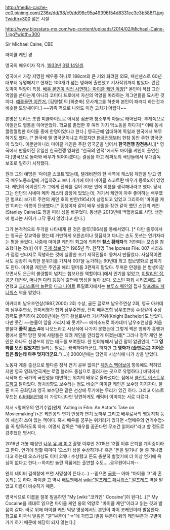 http://media-cache-ec0.pinimg.com/236x/dd/98/c9/dd98c95a49396f54d8331ec3e3b588f1.jpg?width=300
젊은 시절

http://www.biosstars-mx.com/wp-content/uploads/2014/02/Michael-Caine-1.jpg?width=300

Sir Michael Caine, CBE

마이클 케인 경

영국의 배우이자 작가. [[1933년]] [[3월 14일]]생.

영국에서 가장 저명한 배우중 하나로 188cm의 큰 키와 화려한 외모, 패션센스로 60년대부터 유명해지고 현재는 100개가 넘는 영화에 출연했고 기사작위까지 받았다. 런던 토박이 억양이 특징. [http://www.youtube.com/watch?v=rX0F3kY3uxU 배우 본인이 직접 시연하는 마이클 케인 억양][* 본인이 직접 그런 억양을 쓴다는게 아니라 코미디 프로에서 자신의 억양을 따라하는 개그맨들을 묘사한 것이다. [http://www.youtube.com/watch?v=HFIQIpC5_wY 예를들면 이런거.] [김영철]의 [하춘화] 모사개그를 하춘화 본인이 패러디 하는것과 비슷한 모양새이다.] ~~귀족 역으로 나와도 이건 고치기 어렵다~~

본명은 모리스 조셉 미클화이트로 어시장 짐꾼과 청소부의 아들로 태어났다. 부계쪽으로 아일랜드 혈통을 이어받았다. 학교를 졸업한 후 여러 가지 막노동을 하다가[* 이때 동네 껄렁껄렁한 아이들 중에 한명이었다고 한다.] 영국군에 입대하여 독일과 한국에서 복무하기도 했다. [* 한국에 웬 영국군이냐고 하겠지만 [[한국전쟁]]부터 한참 동안 주한 영국군이 있었다. 이뿐만아니라 마이클 케인은 주한 영국군을 넘어서 '''한국전쟁 참전용사'''.][* 영국에서 만들어진 유일한 한국전쟁 영화인 "한국의 언덕"에서도 마이클 케인이 출연한다.]영국으로 돌아와 배우가 되어야겠다는 결심을 하고 레퍼토리 극단들에서 무대감독 보조로 일하기 시작했다. 

원래 그의 예명은 '마이클 스코트'였는데, 텔레비전의 한 배역에 캐스팅 제안을 받고 영국 배우노동조합에 가입하려고 보니 거기에 이미 마이클 스코트란 배우가 등록되어 있었다. 케인의 에이전트가 그에게 전화를 걸어 30분 안에 이름을 생각해내라고 했다. 당시 그는 런던의 시네마 메카 레스터 광장에 있었는데, 거기서 케인이 아주 좋아하는 배우였던 험프리 보가트 주연의 케인 호의 반란(1954)이 상영되고 있었고 그리하여 '마이클 케인'이라는 이름이 탄생했다.[* 동생이자 같이 배우 생활을 잠깐 같이 했던 스텐리 케인(Stanley Caine)도 형을 따라 성을 바꾸었다. 동생은 2013년에 백혈병으로 사망. 생전에 형과는 사이가 그닥 좋지 않았다고 한다.]

그가 본격적으로 두각을 나타내게 된 것은 줄루(1964)를 통해서였다. [* 다만 줄루에서는 영국군 장교역을 했는데 거만하게 오른손이나 뒷짐지고 다니는 손도 못쓰는 연기자라는 평을 들었다. 나중에 마이클 케인의 회고에 의하면 '''찰스 황태자'''의 거만떠는 모습을 참조했다는 것(!)] 이후 [[국제 첩보국]][* 1965년 작. 원작명 The Ipcress File. 007 시리즈가 점점 판타지로 직행하는 것에 실망한 초기 제작진들이 뭉쳐서 만들었다. 사실적이면서도 굉장히 독특한 분위기를 가져서 007을 능가하는 60년대 최고 첩보영화로 꼽히기도 한다. 마이클 케인은 주인공 해리 팔머를 3편까지 맡았다. 두꺼운 안경을 쓴 범생이같으면서도 은근히 불량함이 넘치는 첩보요원 역할이다.]에서 인기를 얻었고, [[이탈리안 잡]],  [[공군 대전략]], [[머나먼 다리]] 등등에 출연해 명성을 쌓아 갔다. [[오스틴 파워]] 시리즈에도 출연했고 [[크리스토퍼 놀란]]의 [[다크 나이트]] 트릴로지에서는 [[브루스 웨인]]의 집사 [[알프레드 페니워스]] 역을 맡았다.

아카데미 남우조연상(1987,2000) 2회 수상, 골든 글로브 남우주연상 2회, 영국 아카데미 남우주연상, 전미비평가 협회 남우주연상, 전미 배우조합 남우조연상 수상같이 수상 경력도 굵직하여 2000년에는 영국 왕실로부터 기사작위(Knight Bachelor)도 받았다. 다만 웃긴 ~~눈물이 앞을 가리지 왜 웃겨?~~ 에피소드로 아카데미 남우조연상을 처음 받을때 '''졸작 [[죠스]] 4'''에 나오느라고 시상식에 나가지 못했는데 그렇게 찍은 영화가 흥행과 평에서 쫄딱 망한 탓에 사람들은 되려 케인을 안타깝게 여겼는데[* 그러나 정작 케인 본인은 하나도 신경쓰지 않는 태도를 보여줬다. 한 인터뷰에서 남긴 말이 압권인데, "'''그 영화를 보진 않았지만''' 들리는 말로는 끔찍하다더군요. 하지만 '''그 영화가 (출연료로) 지어준 집은 봤는데 아주 멋지더군요.'''"(...)] 2000년에는 당연히 시상식에 나가 상을 받았다.

노동자 계층 출신으로 별다른 정식 연기 공부 없이[* [[제임스 맥어보이]] 항목에도 적혀있지만 영국 영화/연극계는 로열 블러드 중심으로 흘러가는 곳으로 유명하다.] 바닥에서 시작해 한 국가의 국민성을 대변하는 위치의 배우로 올라섰다는 점에서 [[클린트 이스트우드]]하고 닮아있다. 정치성향도 보수라는 점도 비슷[* 마이클 케인은 보수당 지지자다. 물론 미국 공화당과 영국 보수당은 같은 선상에 두기에는 무리가 있긴 하다. 그리고 이스트우드는 [[리버테리안]]에 더 가깝다.]다만 당연하게도 캐릭터 이미지는 서로 다르다. 

저서 <명배우의 연기수업(원제 'Acting in Film: An Actor's Take on Moviemaking')>은 케인옹의 연기 인생과 연기 노하우,그리고 배우로서의 행동지침 등이 세심히 쓰여 있는 책이다. 혹시 배우를 꿈꾸는 위키러가 있다면 <명배우의 연기수업>을 꼭 탐독하도록 하자. 이명세 감독은 "배우를 꿈꾼다면 무조건 읽어라!"라고 할 정도로 강추했던 명서다.

2016년 개봉 예정인 [[나우 유 씨 미: 더 세컨드 액트|나우 유 씨 미 2]] 촬영 이후인 2015년 12월 이후 은퇴를 계획중이라고 한다. 연기에 임할 때마다 '오스카 상을 수상하거나' 혹은 '돈을 벌거나' 둘 중 하나였다고 하는데 오스카상도 이미 2개나 수상했고 돈도 충분히 벌었기에 더 이상 연기에 욕심이 없다고 한다.--하지만 놀란 작품에는 출연할 수도.....공무원이니까--

왠지 네이버 검색창에 뜨면 사망설이 뜬다.(...) --믿으면 [[골룸]]-- 아마 "마이클 고"와 혼동되는듯 하다. 마이클 고 역시  [[배트맨]]에서 [[wiki:"알프레드 페니워스" 알프레드]] 역을 맡았고 이름이 비슷하기 때문. 

영국식으로 이름을 잘못 발음하면 "My [wiki:"코카인" Cocaine']이 된다(...)[* My Cocaine을 제대로 읽으면 마이클 케인 옹의 억양로 "마이클 케인"이라고 읽는 것과 발음이 같다. 바로 위에 마이클 케인 억양 영상에서도 본인이 마이 코케인이라 발음한다. 참고로 미국식 발음은 "클"부분이 "ㄲ"에 가깝고 l발음 부분이 뒤의 케인부분과 구별이 가기 하기 때문에 해당이 되지 않는다.]
